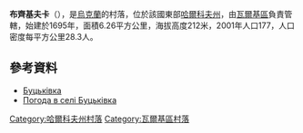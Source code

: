 {{coord|49|55|35|N|35|47|11|E|scale:100000_region:UA|display=title}}

'''布齊基夫卡'''（{{lang-uk|Буцьківка}}），是[[烏克蘭|烏克蘭]]的村落，位於該國東部[[哈爾科夫州|哈爾科夫州]]，由[[瓦爾基區|瓦爾基區]]負責管轄，始建於1695年，面積6.26平方公里，海拔高度212米，2001年人口177，人口密度每平方公里28.3人。

==參考資料==
* [http://gska2.rada.gov.ua/pls/z7502/A005?rdat1=09.01.2009&rf7571=32615 Буцьківка]{{dead link|date=2018年2月 |bot=InternetArchiveBot |fix-attempted=yes }}
* [http://weather.in.ua/ua/har'kovskaja/2411 Погода в селі Буцьківка] {{Wayback|url=http://weather.in.ua/ua/har'kovskaja/2411 |date=20160323024941 }}

{{DEFAULTSORT:Буцьківка}}
[[Category:哈爾科夫州村落|Category:哈爾科夫州村落]]
[[Category:瓦爾基區村落|Category:瓦爾基區村落]]


{{Kharkiv-geo-stub}}